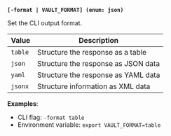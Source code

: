 <a id="global-format" />

**`[-format | VAULT_FORMAT] (enum: json)`**

Set the CLI output format.

Value   | Description
------- | -----------
`table` | Structure the response as a table
`json`  | Structure the response as JSON data
`yaml`  | Structure the response as YAML data
`jsonx` | Structure information as XML data

**Examples**:

- CLI flag: `-format table`
- Environment variable: `export VAULT_FORMAT=table`


